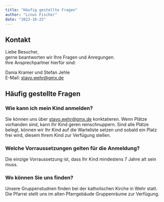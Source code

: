 ```yaml
---
title: "Häufig gestellte Fragen"
author: "Linus Fischer"
date: "2023-10-25"
---
```

## Kontakt
Liebe Besucher,<br/>
gerne beantworten wir Ihre Fragen und Anregungen.<br/>
Ihre Ansprechpartner hierfür sind:

Dania Kramer und Stefan Jehle<br/>
E-Mail: stavo.wehr@gmx.de

## Häufig gestellte Fragen
### Wie kann ich mein Kind anmelden?
Sie können uns über stavo.wehr@gmx.de konktatieren. Wenn Plätze vorhanden sind, kann Ihr Kind geren reinschnuppern. 
Sind alle Plätze belegt, können wir Ihr Kind auf die Warteliste setzen und sobald ein Platz frei wird, diesem Ihrem Kind zur Verfügung stellen.

### Welche Vorraussetzungen gelten für die Anmeldung?
Die einzige Vorraussetzung ist, dass Ihr Kind mindestens 7 Jahre alt sein muss.

### Wo können Sie uns finden?
Unsere Gruppenstudnen finden bei der katholischen Kirche in Wehr statt. Die Pfarrei stellt uns im alten Pfarrgebäude Gruppenräume zur Verfügung.

